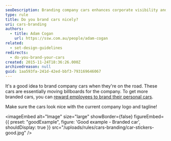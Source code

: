 ```yaml
---
seoDescription: Branding company cars enhances corporate visibility and reinforces brand identity on the road.
type: rule
title: Do you brand cars nicely?
uri: cars-branding
authors:
  - title: Adam Cogan
    url: https://ssw.com.au/people/adam-cogan
related:
  - set-design-guidelines
redirects:
  - do-you-brand-your-cars
created: 2015-11-24T18:36:26.000Z
archivedreason: null
guid: 1aa593fa-241d-42ed-bbf3-793169646067
---
```


It's a good idea to brand company cars when they're on the road. These cars are essentially moving billboards for the company.
To get more branded cars, you can [reward employees to brand their personal cars](https://my.sugarlearning.com/SSW/items/10636/car-stickers).

Make sure the cars look nice with the current company logo and tagline!

<imageEmbed
  alt="Image"
  size="large"
  showBorder={false}
  figureEmbed={{
    preset: "goodExample",
    figure: 'Good example - Branded car',
    shouldDisplay: true
  }}
  src="/uploads/rules/cars-branding/car-stickers-good.jpg"
/>